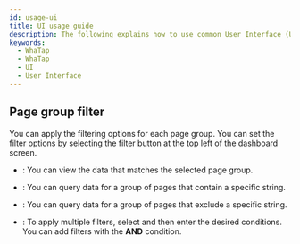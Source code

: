 ```yaml
---
id: usage-ui
title: UI usage guide
description: The following explains how to use common User Interface (UI) components for consistent and efficient user experience across individual menus in the service.
keywords:
  - WhaTap
  - WhaTap
  - UI
  - User Interface
---
```



<ShortDesc />


<Timeselector />

## Page group filter

You can apply the filtering options for each page group. You can set the filter options by selecting the <Cmdname sid="page_group" className="uitext" /> filter button at the top left of the dashboard screen. 

- <Cmdname sid="equal" className="uitext" />: You can view the data that matches the selected page group.

  <ImgLang img='browser-dashboard-filter.png' desc='Page group filter' />

- <Cmdname sid="contain" className="uitext" />: You can query data for a group of pages that contain a specific string.

  <ImgLang img='browser-dashboard-filter-include.png' desc='Page group filter' />

- <Cmdname sid="exclude" className="uitext" />: You can query data for a group of pages that exclude a specific string.

  <ImgLang img='browser-dashboard-filter-include.png' desc='Page group filter' />

- <Cmdname sid="add_filter" className="uitext" />: To apply multiple filters, select <Cmdname sid="add_filter" className="uitext" /> and then enter the desired conditions. You can add filters with the **AND** condition.

  <ImgLang img='browser-dashboard-filter-and.png' desc='Page group filter' />
